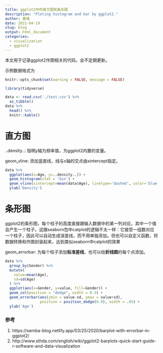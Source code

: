 ```yaml
---
title: ggplot2中的直方图和条形图
description: "Ploting histogram and bar by ggplot2."
author: 桑峰
date: 2021-04-19
slug: blog
output: html_document
categories:
  - visualization
  - ggplot2
---
```


本文用于记录ggplot2作图相关的代码，会不定期更新。

示例数据格式为

```r
knitr::opts_chunk$set(warning = FALSE, message = FALSE)
```

```r
library(tidyverse)

data <- read.csv('./test.csv') %>%
  as_tibble()
data %>%
  head() %>%
  knitr::kable()
```


# 直方图

..density..: 指明y轴为频率值，为ggplot2内置的变量。

geom_vline: 添加竖直线，线与x轴的交点由xintercept指定。

```r
data %>%
  ggplot(aes(x=Age, y=..density..)) +
  geom_histogram(stat = 'bin') +
  geom_vline(xintercept=mean(data$Age), linetype='dashed', color='blue') +
  ylab('Density')
```



# 条形图

ggplot2的条形图，每个柱子的高度直接跟输入数据中的某一列对应，其中一个值会产生一个柱子。这跟seaborn包中catplot的逻辑不太一样：它接受一组数对应一个柱子，因此可以自动生成误差线，而不用单独添加。但也可以自定义函数，将数据转换和作图封装起来，达到类似seaborn中catplot的效果

geom_errorbar: 为每个柱子添加**标准差线**，也可以给**折线图**的每个点添加。

```r
data %>%
  group_by(Gender) %>%
  mutate(
    value=mean(Age),
    sd=sd(Age)
  ) %>%
  ggplot(aes(x=Gender, y=value, fill=Gender)) +
  geom_col(position = "dodge", width = 0.3) + 
  geom_errorbar(aes(ymin = value-sd, ymax = value+sd), 
                position = position_dodge(0.9), width = .05) +
  ylab('Age')
```

### 参考

1. https://semba-blog.netlify.app/03/25/2020/barplot-with-errorbar-in-ggplot2/
2. http://www.sthda.com/english/wiki/ggplot2-barplots-quick-start-guide-r-software-and-data-visualization